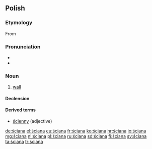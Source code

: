 ==Polish==

===Etymology===
From {{proto|sla-pro|stěna|lang=pl}}

===Pronunciation===
* {{audio|Pl-ściana.ogg|audio}}
* {{IPA|/ˈɕt͡ɕan̪a/|lang=pl}}

===Noun===
{{head|pl|noun|g=f}}

# [[wall]]

====Declension====
{{pl-decl-noun
|ściana|ściany
|ściany|ścian
|ścianie|ścianom
|ścianę|ściany
|ścianą|ścianami
|ścianie|ścianach
|ściano|ściany
}}

====Derived terms====
* [[ścienny]] (adjective)

[[de:ściana]]
[[el:ściana]]
[[eu:ściana]]
[[fr:ściana]]
[[ko:ściana]]
[[hr:ściana]]
[[io:ściana]]
[[mg:ściana]]
[[nl:ściana]]
[[pl:ściana]]
[[ru:ściana]]
[[sd:ściana]]
[[fi:ściana]]
[[sv:ściana]]
[[ta:ściana]]
[[tr:ściana]]